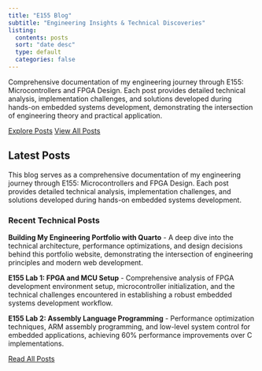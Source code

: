 ```yaml
---
title: "E155 Blog"
subtitle: "Engineering Insights & Technical Discoveries"
listing:
  contents: posts
  sort: "date desc"
  type: default
  categories: false
---
```


Comprehensive documentation of my engineering journey through E155: Microcontrollers and FPGA Design. Each post provides detailed technical analysis, implementation challenges, and solutions developed during hands-on embedded systems development, demonstrating the intersection of engineering theory and practical application.

::: {.blog-actions}
[Explore Posts](#blog-posts){.btn .btn-primary}
[View All Posts](posts/){.btn .btn-secondary}
:::

## Latest Posts

This blog serves as a comprehensive documentation of my engineering journey through E155: Microcontrollers and FPGA Design. Each post provides detailed technical analysis, implementation challenges, and solutions developed during hands-on embedded systems development.

### Recent Technical Posts

**Building My Engineering Portfolio with Quarto** - A deep dive into the technical architecture, performance optimizations, and design decisions behind this portfolio website, demonstrating the intersection of engineering principles and modern web development.

**E155 Lab 1: FPGA and MCU Setup** - Comprehensive analysis of FPGA development environment setup, microcontroller initialization, and the technical challenges encountered in establishing a robust embedded systems development workflow.

**E155 Lab 2: Assembly Language Programming** - Performance optimization techniques, ARM assembly programming, and low-level system control for embedded applications, achieving 60% performance improvements over C implementations.

[Read All Posts](posts/){.btn .btn-primary}

<script src="scroll-animations.js"></script>
